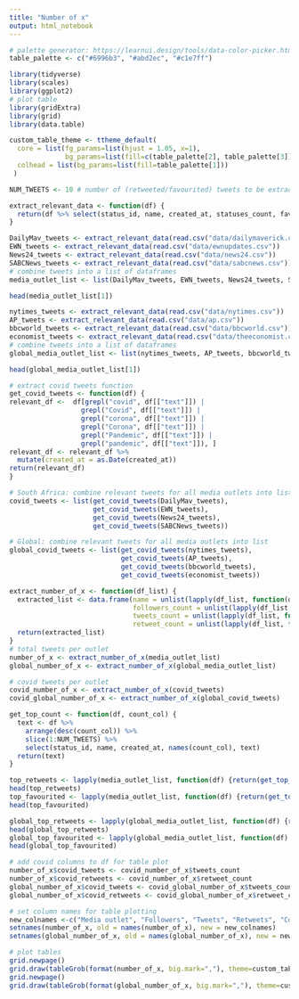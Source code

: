 ```yaml
---
title: "Number of x"
output: html_notebook
---
```


<!----------------------------------------------------------------------------------------------------------------------------------------------------->
<!-- Setup -->
<!----------------------------------------------------------------------------------------------------------------------------------------------------->

```r
# palette generator: https://learnui.design/tools/data-color-picker.html#palette
table_palette <- c("#6996b3", "#abd2ec", "#c1e7ff")
```

```r
library(tidyverse)
library(scales)
library(ggplot2)
# plot table
library(gridExtra)
library(grid)
library(data.table)
```

```r
custom_table_theme <- ttheme_default(
  core = list(fg_params=list(hjust = 1.05, x=1),
              bg_params=list(fill=c(table_palette[2], table_palette[3]))), # Alternate the row fill colours
  colhead = list(bg_params=list(fill=table_palette[1]))
 )
```

```r
NUM_TWEETS <- 10 # number of (retweeted/favourited) tweets to be extracted
```

```r
extract_relevant_data <- function(df) {
  return(df %>% select(status_id, name, created_at, statuses_count, favorite_count, retweet_count, followers_count, text))
}
```

```r
DailyMav_tweets <- extract_relevant_data(read.csv("data/dailymaverick.csv"))
EWN_tweets <- extract_relevant_data(read.csv("data/ewnupdates.csv"))
News24_tweets <- extract_relevant_data(read.csv("data/news24.csv"))
SABCNews_tweets <- extract_relevant_data(read.csv("data/sabcnews.csv"))
# combine tweets into a list of dataframes
media_outlet_list <- list(DailyMav_tweets, EWN_tweets, News24_tweets, SABCNews_tweets)

head(media_outlet_list[1])
```

```r
nytimes_tweets <- extract_relevant_data(read.csv("data/nytimes.csv"))
AP_tweets <- extract_relevant_data(read.csv("data/ap.csv"))
bbcworld_tweets <- extract_relevant_data(read.csv("data/bbcworld.csv"))
economist_tweets <- extract_relevant_data(read.csv("data/theeconomist.csv"))
# combine tweets into a list of dataframes
global_media_outlet_list <- list(nytimes_tweets, AP_tweets, bbcworld_tweets, economist_tweets)

head(global_media_outlet_list[1])
```
<!----------------------------------------------------------------------------------------------------------------------------------------------------->
<!-- Data Wrangling -->
<!----------------------------------------------------------------------------------------------------------------------------------------------------->

```r
# extract covid tweets function
get_covid_tweets <- function(df) {
relevant_df <-  df[grepl("covid", df[["text"]]) | 
                  grepl("Covid", df[["text"]]) |
                  grepl("corona", df[["text"]]) |
                  grepl("Corona", df[["text"]]) |
                  grepl("Pandemic", df[["text"]]) |
                  grepl("pandemic", df[["text"]]), ]
relevant_df <- relevant_df %>%
  mutate(created_at = as.Date(created_at))
return(relevant_df)
}

# South Africa: combine relevant tweets for all media outlets into list
covid_tweets <- list(get_covid_tweets(DailyMav_tweets), 
                     get_covid_tweets(EWN_tweets), 
                     get_covid_tweets(News24_tweets), 
                     get_covid_tweets(SABCNews_tweets))

# Global: combine relevant tweets for all media outlets into list
global_covid_tweets <- list(get_covid_tweets(nytimes_tweets), 
                            get_covid_tweets(AP_tweets),
                            get_covid_tweets(bbcworld_tweets), 
                            get_covid_tweets(economist_tweets))
```

```r
extract_number_of_x <- function(df_list) {
  extracted_list <- data.frame(name = unlist(lapply(df_list, function(df) {return(df$name[1])})),
                               followers_count = unlist(lapply(df_list, function(df) {return(df$followers_count[1])})),
                               tweets_count = unlist(lapply(df_list, function(df) {return(nrow(df))})),
                               retweet_count = unlist(lapply(df_list, function(df) {return(sum(df$retweet_count))})))
  return(extracted_list)
}
# total tweets per outlet
number_of_x <- extract_number_of_x(media_outlet_list)
global_number_of_x <- extract_number_of_x(global_media_outlet_list)

# covid tweets per outlet
covid_number_of_x <- extract_number_of_x(covid_tweets)
covid_global_number_of_x <- extract_number_of_x(global_covid_tweets)
```

```r
get_top_count <- function(df, count_col) {
  text <- df %>%
    arrange(desc(count_col)) %>% 
    slice(1:NUM_TWEETS) %>% 
    select(status_id, name, created_at, names(count_col), text)
  return(text)
}
```

```r
top_retweets <- lapply(media_outlet_list, function(df) {return(get_top_count(df, df$retweet_count))})
head(top_retweets)
top_favourited <- lapply(media_outlet_list, function(df) {return(get_top_count(df, df$favorite_count))})
head(top_favourited)
```

```r
global_top_retweets <- lapply(global_media_outlet_list, function(df) {return(get_top_count(df, df$retweet_count))})
head(global_top_retweets)
global_top_favourited <- lapply(global_media_outlet_list, function(df) {return(get_top_count(df, df$favorite_count))})
head(global_top_favourited)
```

<!----------------------------------------------------------------------------------------------------------------------------------------------------->
<!-- Data Visualisation (South African)-->
<!----------------------------------------------------------------------------------------------------------------------------------------------------->

```r
# add covid columns to df for table plot
number_of_x$covid_tweets <- covid_number_of_x$tweets_count
number_of_x$covid_retweets <- covid_number_of_x$retweet_count
global_number_of_x$covid_tweets <- covid_global_number_of_x$tweets_count
global_number_of_x$covid_retweets <- covid_global_number_of_x$retweet_count

# set column names for table plotting
new_colnames <-c("Media outlet", "Followers", "Tweets", "Retweets", "Covid Tweets", "Covid Retweets")
setnames(number_of_x, old = names(number_of_x), new = new_colnames)
setnames(global_number_of_x, old = names(global_number_of_x), new = new_colnames)

# plot tables
grid.newpage()
grid.draw(tableGrob(format(number_of_x, big.mark=","), theme=custom_table_theme, rows=NULL))
grid.newpage()
grid.draw(tableGrob(format(global_number_of_x, big.mark=","), theme=custom_table_theme, rows=NULL))
```
